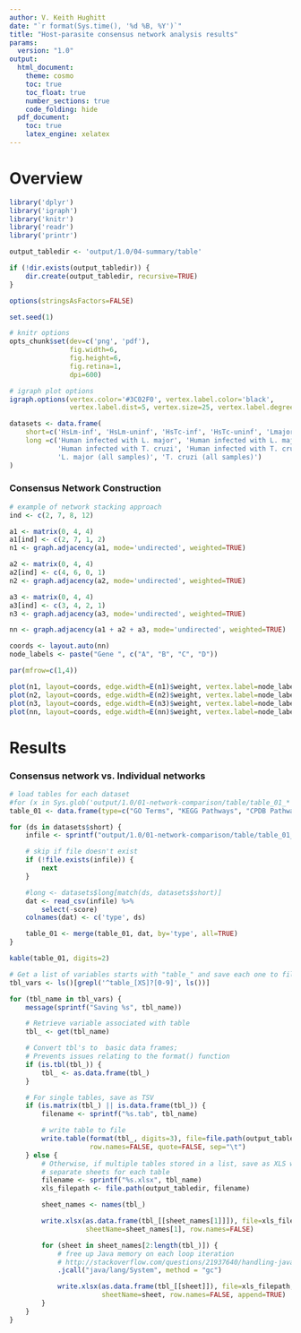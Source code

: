 ```yaml
---
author: V. Keith Hughitt
date: "`r format(Sys.time(), '%d %B, %Y')`"
title: "Host-parasite consensus network analysis results"
params:
  version: "1.0"
output:
  html_document:
    theme: cosmo
    toc: true
    toc_float: true
    number_sections: true
    code_folding: hide
  pdf_document:
    toc: true
    latex_engine: xelatex
---
```


Overview
========

```r
library('dplyr')
library('igraph')
library('knitr')
library('readr')
library('printr')

output_tabledir <- 'output/1.0/04-summary/table'

if (!dir.exists(output_tabledir)) {
    dir.create(output_tabledir, recursive=TRUE)
}

options(stringsAsFactors=FALSE)

set.seed(1)

# knitr options
opts_chunk$set(dev=c('png', 'pdf'),
               fig.width=6,
               fig.height=6,
               fig.retina=1,
               dpi=600)

# igraph plot options
igraph.options(vertex.color='#3C02F0', vertex.label.color='black',
               vertex.label.dist=5, vertex.size=25, vertex.label.degree=2 * pi)
```

```r
datasets <- data.frame(
    short=c('HsLm-inf', 'HsLm-uninf', 'HsTc-inf', 'HsTc-uninf', 'Lmajor', 'Tcruzi'),
    long =c('Human infected with L. major', 'Human infected with L. major (uninfected samples)',
            'Human infected with T. cruzi', 'Human infected with T. cruzi (uninfected samples)',
            'L. major (all samples)', 'T. cruzi (all samples)')
)
```

### Consensus Network Construction

```r
# example of network stacking approach
ind <- c(2, 7, 8, 12)

a1 <- matrix(0, 4, 4)
a1[ind] <- c(2, 7, 1, 2)
n1 <- graph.adjacency(a1, mode='undirected', weighted=TRUE)

a2 <- matrix(0, 4, 4)
a2[ind] <- c(4, 6, 0, 1)
n2 <- graph.adjacency(a2, mode='undirected', weighted=TRUE)

a3 <- matrix(0, 4, 4)
a3[ind] <- c(3, 4, 2, 1)
n3 <- graph.adjacency(a3, mode='undirected', weighted=TRUE)

nn <- graph.adjacency(a1 + a2 + a3, mode='undirected', weighted=TRUE)

coords <- layout.auto(nn)
node_labels <- paste("Gene ", c("A", "B", "C", "D"))

par(mfrow=c(1,4))

plot(n1, layout=coords, edge.width=E(n1)$weight, vertex.label=node_labels)
plot(n2, layout=coords, edge.width=E(n2)$weight, vertex.label=node_labels)
plot(n3, layout=coords, edge.width=E(n3)$weight, vertex.label=node_labels)
plot(nn, layout=coords, edge.width=E(nn)$weight, vertex.label=node_labels)
```

Results
=======

### Consensus network vs. Individual networks

```r
# load tables for each dataset
#for (x in Sys.glob('output/1.0/01-network-comparison/table/table_01_*')) {
table_01 <- data.frame(type=c("GO Terms", "KEGG Pathways", "CPDB Pathways", "Marbach TF Genes"))

for (ds in datasets$short) {
    infile <- sprintf("output/1.0/01-network-comparison/table/table_01_%s.csv", tolower(ds))

    # skip if file doesn't exist
    if (!file.exists(infile)) {
        next
    }

    #long <- datasets$long[match(ds, datasets$short)]
    dat <- read_csv(infile) %>%
        select(-score)
    colnames(dat) <- c('type', ds)

    table_01 <- merge(table_01, dat, by='type', all=TRUE)
}

kable(table_01, digits=2)
```

```r
# Get a list of variables starts with "table_" and save each one to file
tbl_vars <- ls()[grepl('^table_[XS]?[0-9]', ls())]

for (tbl_name in tbl_vars) {
    message(sprintf("Saving %s", tbl_name))

    # Retrieve variable associated with table
    tbl_ <- get(tbl_name)

    # Convert tbl's to  basic data frames; 
    # Prevents issues relating to the format() function
    if (is.tbl(tbl_)) {
        tbl_ <- as.data.frame(tbl_)
    }

    # For single tables, save as TSV
    if (is.matrix(tbl_) || is.data.frame(tbl_)) {
        filename <- sprintf("%s.tab", tbl_name)

        # write table to file
        write.table(format(tbl_, digits=3), file=file.path(output_tabledir, filename),
                    row.names=FALSE, quote=FALSE, sep="\t")
    } else {
        # Otherwise, if multiple tables stored in a list, save as XLS with
        # separate sheets for each table
        filename <- sprintf("%s.xlsx", tbl_name)
        xls_filepath <- file.path(output_tabledir, filename)

        sheet_names <- names(tbl_)

        write.xlsx(as.data.frame(tbl_[[sheet_names[1]]]), file=xls_filepath,
                   sheetName=sheet_names[1], row.names=FALSE)

        for (sheet in sheet_names[2:length(tbl_)]) {
            # free up Java memory on each loop iteration
            # http://stackoverflow.com/questions/21937640/handling-java-lang-outofmemoryerror-when-writing-to-excel-from-r
            .jcall("java/lang/System", method = "gc")

            write.xlsx(as.data.frame(tbl_[[sheet]]), file=xls_filepath,
                       sheetName=sheet, row.names=FALSE, append=TRUE)
        }
    }
}
```

